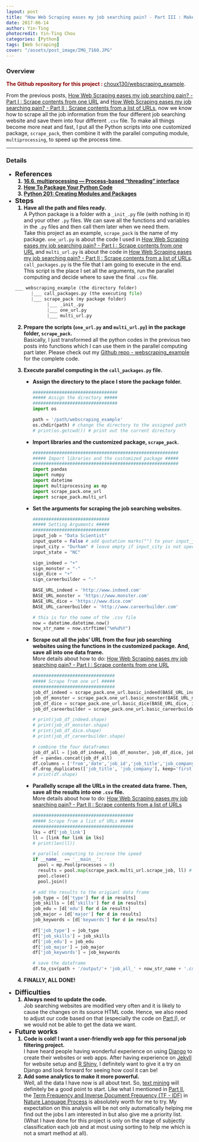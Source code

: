 ```yaml
---
layout: post
title: "How Web Scraping eases my job searching pain? - Part III : Make it More Efficient"
date: 2017-06-14
author: Yin-Ting 
photocredit: Yin-Ting Chou
categories: [Python]
tags: [Web Scraping]
cover: "/assets/post_image/IMG_7160.JPG"
---
```

<style>
ol > li {
  font-weight: bold;
}
span{
   font-weight: normal;
}
</style>

### Overview
**<font color="darkred">The Github repository for this project : </font>** [choux130/webscraping_example](https://github.com/choux130/webscraping_example).

From the previous posts, [How Web Scraping eases my job searching pain? - Part I : Scrape contents from one URL]({{ site.baseurl }}{% link _posts/2017-06-05-web-scraping.md %}) and [How Web Scraping eases my job searching pain? - Part II : Scrape contents from a list of URLs]({{ site.baseurl }}{% link _posts/2017-06-14-web-scraping_2.md %}), now we know how to scrape all the job information from the four different job searching website and save them into four different `.csv` file. To make all things become more neat and fast, I put all the Python scripts into one customized package, `scrape_pack`, then combine it with the parallel computing module, `multiprocessing`, to speed up the process time. 

***

### Details
* **<font size="4">References</font>** <br />
  1. [16.6. multiprocessing — Process-based “threading” interface](https://docs.python.org/2/library/multiprocessing.html)
  2. [How To Package Your Python Code](https://python-packaging.readthedocs.io/en/latest/)
  3. [Python 201: Creating Modules and Packages](https://www.blog.pythonlibrary.org/2012/07/08/python-201-creating-modules-and-packages/)
* **<font size="4">Steps</font>** <br />
  1. Have all the path and files ready. <br />
    <span>A Python package is a folder with a `_init_.py` file (with nothing in it) and your other `.py` files. We can save all the functions and variables in the `.py` files and then call them later when we need them. <br />
  Take this project as an example, `scrape_pack` is the name of my package. `one_url.py` is about the code I used in [How Web Scraping eases my job searching pain? - Part I : Scrape contents from one URL]({{ site.baseurl }}{% link _posts/2017-06-05-web-scraping.md %}) and `multi_url.py` is about the code in [How Web Scraping eases my job searching pain? - Part II : Scrape contents from a list of URLs]({{ site.baseurl }}{% link _posts/2017-06-14-web-scraping_2.md %}). `call_packages.py` is the file that I am going to execute in the end. This script is the place I set all the arguments, run the parallel computing and decide where to save the final `.csv` file. </span>
  ```python
  ___ webscraping_example (the directory folder)
        |___ call_packages.py (the executing file)
        |___ scrape_pack (my package folder)
              |___ _init_.py 
              |___ one_url.py
              |___ multi_url.py
  ```

  2. Prepare the scripts (`one_url.py` and `multi_url.py`) in the package folder, `scrape_pack`. <br />
    <span>Basically, I just transformed all the python codes in the previous two posts into functions which I can use them in the parallel computing part later. Please check out my [Github repo - webscraping_example](https://github.com/choux130/webscraping_example) for the complete code.</span>
    
  3. Execute parallel computing in the `call_packages.py` file. 
      * Assign the directory to the place I store the package folder. 
        ``` python
        ################################
        ##### Assign the directory #####
        ################################
        import os
      
        path = '/path/webscraping_example'
        os.chdir(path) # change the directory to the assigned path
        # print(os.getcwd()) # print out the current directory
        ```
      * Import libraries and the customized package, `scrape_pack`.
        ```python
        #######################################################
        ##### Import libraries and the customized package #####
        #######################################################
        import pandas
        import numpy
        import datetime
        import multiprocessing as mp
        import scrape_pack.one_url
        import scrape_pack.multi_url
        ```
      * Set the arguments for scraping the job searching websites.
        ```python
        #############################
        ##### Setting Arguments #####
        #############################
        input_job = "Data Scientist"
        input_quote = False # add quotation marks("") to your input_job
        input_city = "Durham" # leave empty if input_city is not specified
        input_state = "NC"
  
        sign_indeed = "+"
        sign_monster = "-"
        sign_dice = "+"
        sign_careerbuilder = "-"

        BASE_URL_indeed = 'http://www.indeed.com'
        BASE_URL_monster = 'https://www.monster.com'
        BASE_URL_dice = 'https://www.dice.com'
        BASE_URL_careerbuilder = 'http://www.careerbuilder.com'

        # this is for the name of the .csv file
        now = datetime.datetime.now()
        now_str_name = now.strftime("%m%d%Y")
        ```
      * Scrape out all the jobs' URL from the four job searching websites using the functions in the customized package. And, save all into one data frame.<br /> 
        <span>More details about how to do: [How Web Scraping eases my job searching pain? - Part I : Scrape contents from one URL]({{ site.baseurl }}{% link _posts/2017-06-05-web-scraping.md %})</span>
        ```python
        ###############################
        ##### Scrape from one url #####
        ###############################
        job_df_indeed = scrape_pack.one_url.basic_indeed(BASE_URL_indeed, input_job, input_city, input_state, input_quote, sign_indeed)
        job_df_monster = scrape_pack.one_url.basic_monster(BASE_URL_monster, input_job, input_city, input_state, input_quote, sign_monster)
        job_df_dice = scrape_pack.one_url.basic_dice(BASE_URL_dice, input_job, input_city, input_state, input_quote, sign_dice)
        job_df_careerbuilder = scrape_pack.one_url.basic_careerbuilder(BASE_URL_careerbuilder, input_job, input_city, input_state, input_quote, sign_careerbuilder)

        # print(job_df_indeed.shape)
        # print(job_df_monster.shape)
        # print(job_df_dice.shape)
        # print(job_df_careerbuilder.shape)
      
        # combine the four dataframes
        job_df_all = [job_df_indeed, job_df_monster, job_df_dice, job_df_careerbuilder]
        df = pandas.concat(job_df_all)
        df.columns = ['from','date','job_id','job_title','job_company','job_location','job_link']
        df.drop_duplicates(['job_title', 'job_company'], keep='first') # delete duplicates
        # print(df.shape)
        ```
      * Parallelly scrape all the URLs in the created data frame. Then, save all the results into one `.csv` file. <br />
        <span>More details about how to do: [How Web Scraping eases my job searching pain? - Part II : Scrape contents from a list of URLs]({{ site.baseurl }}{% link _posts/2017-06-14-web-scraping_2.md %})</span>
        ```python
        ######################################
        ##### Scrape from a list of URLs #####
        ######################################
        lks = df['job_link']
        ll = [link for link in lks]
        # print(len(ll))

        # parallel computing to increse the speed
        if __name__ == '__main__':
          pool = mp.Pool(processes = 8)
          results = pool.map(scrape_pack.multi_url.scrape_job, ll) # save the results
          pool.close()
          pool.join()
        
        # add the results to the origianl data frame 
        job_type = [d['type'] for d in results]
        job_skills = [d['skills'] for d in results]
        job_edu = [d['edu'] for d in results]
        job_major = [d['major'] for d in results]
        job_keywords = [d['keywords'] for d in results]

        df['job_type'] = job_type 
        df['job_skills'] = job_skills
        df['job_edu'] = job_edu
        df['job_major'] = job_major
        df['job_keywords'] = job_keywords

        # save the dataframe
        df.to_csv(path + '/output/'+ 'job_all_' + now_str_name + '.csv')
        ```
    4. FINALLY, ALL DONE! 
    
* **<font size="4">Difficulties</font>** <br />
  1. Always need to update the code. <br />
       <span>Job searching websites are modified very often and it is likely to cause the changes on its source HTML code. Hence, we also need to adjust our code based on that (especially the code on [Part I]({{ site.baseurl }}{% link _posts/2017-06-05-web-scraping.md %})), or we would not be able to get the data we want.</span>
    
* **<font size="4">Future works</font>** <br />
  1. Code is cold! I want a user-friendly web app for this personal job filtering project. <br />
        <span>I have heard people having wonderful experience on using [Django](https://www.djangoproject.com/) to create their websites or web apps. After having experience on [Jekyll](https://jekyllrb.com/) for website setup and [R Shiny](https://shiny.rstudio.com/), I definitely want to give it a try on Django and look forward for seeing how cool it can be!</span>
    2. Add some analytics to make it more powerful. <br />
       <span>Well, all the data I have now is all about text. So, [text mining](https://en.wikipedia.org/wiki/Text_mining) will definitely be a good point to start. Like what I mentioned in [Part II]({{ site.baseurl }}{% link _posts/2017-06-14-web-scraping_2.md %}), the [Term Frequency and Inverse Document Frequency (TF - IDF)](https://janav.wordpress.com/2013/10/27/tf-idf-and-cosine-similarity/) in [Nature Language Process](https://blog.algorithmia.com/introduction-natural-language-processing-nlp/) is absolutely worth for me to try. My expectation on this analysis will be not only automatically helping me find out the jobs I am interested in but also give me a priority list. (What I have done for this project is only on the stage of subjectly classification each job and at most using sorting to help me which is not a smart method at all).  
       </span>